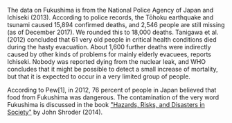 The data on Fukushima is from the National Police Agency of Japan and Ichiseki (2013). According to police records, the Tōhoku earthquake and tsunami caused 15,894 confirmed deaths, and 2,546 people are still missing (as of December 2017). We rounded this to 18,000 deaths. Tanigawa et al. (2012) concluded that 61 very old people in critical health conditions died during the hasty evacuation. About 1,600 further deaths were indirectly caused by other kinds of problems for mainly elderly evacuees, reports Ichiseki. Nobody was reported dying from the nuclear leak, and WHO concludes that it might be possible to detect a small increase of mortality, but that it is expected to occur in a very limited group of people.

According to Pew[1], in 2012, 76 percent of people in Japan believed that food from Fukushima was dangerous. The contamination of the very word Fukushima is discussed in the book ["Hazards, Risks, and Disasters in Society"](https://www.elsevier.com/books/hazards-risks-and-disasters-in-society/shroder/978-0-12-396451-9) by John Shroder (2014).
